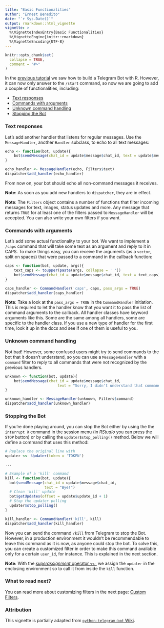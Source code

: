 ```yaml
---
title: "Basic Functionalities"
author: "Ernest Benedito"
date: "`r Sys.Date()`"
output: rmarkdown::html_vignette
vignette: >
  %\VignetteIndexEntry{Basic Functionalities}
  %\VignetteEngine{knitr::rmarkdown}
  %\VignetteEncoding{UTF-8}
---
```


```r
knitr::opts_chunk$set(
  collapse = TRUE,
  comment = "#>"
)
```

In the [previous tutorial](https://github.com/ebeneditos/telegram.bot/wiki/Tutorial-–-Your-first-R-Bot-in-3-steps) we saw how to build a Telegram Bot with R. However, it can now only answer to the `/start` command, so now we are going to add a couple of functionalities, including:

- [Text responses](#text-responses)
- [Commands with arguments](#commands-with-arguments)
- [Unknown command handling](#unknown-command-handling)
- [Stopping the Bot](#stopping-the-bot)

### Text responses

Let's add another handler that listens for regular messages.
Use the `MessageHandler`, another `Handler` subclass, to echo to all text messages:

```r
echo <- function(bot, update){
	bot$sendMessage(chat_id = update$message$chat_id, text = update$message$text)
}

echo_handler <- MessageHandler(echo, Filters$text)
dispatcher$add_handler(echo_handler)
```

From now on, your bot should echo all non-command messages it receives.

**Note:** As soon as you add new handlers to `dispatcher`, they are in effect.

**Note:** The `Filters` object contains a number of functions that filter incoming messages for text, images, status updates and more.
Any message that returns `TRUE` for at least one of the filters passed to `MessageHandler` will be accepted.
You can also write your own filters if you want.

### Commands with arguments

Let's add some actual functionality to your bot. We want to implement a `/caps` command that will take some text as an argument and reply to it in CAPS.
To make things easy, you can receive the arguments (as a `vector`, split on spaces) that were passed to a command in the callback function:

```r
caps <- function(bot, update, args){
	text_caps <- toupper(paste(args, collapse = ' '))
	bot$sendMessage(chat_id = update$message$chat_id, text = text_caps)
}

caps_handler <- CommandHandler('caps', caps, pass_args = TRUE)
dispatcher$add_handler(caps_handler)
```

**Note:** Take a look at the `pass_args = TRUE` in the `CommandHandler` initiation.
This is required to let the handler know that you want it to pass the list of command arguments to the callback.
All handler classes have keyword arguments like this. Some are the same among all handlers, some are specific to the handler class.
If you use a new type of handler for the first time, look it up in the docs and see if one of them is useful to you.

### Unknown command handling

Not bad! However, some confused users might try to send commands to the bot that it doesn't understand, so you can use a `MessageHandler` with a `command` filter to reply to all commands that were not recognized by the previous handlers.

```r
unknown <- function(bot, update){
	bot$sendMessage(chat_id = update$message$chat_id,
                        text = "Sorry, I didn't understand that command.")
}

unknown_handler <- MessageHandler(unknown, Filters$command)
dispatcher$add_handler(unknown_handler)
```

### Stopping the Bot

If you're done playing around, you can stop the Bot either by using the the `interrupt R` command in the session menu (in *RStudio* you can press the `STOP` button) or by calling the `updater$stop_polling()` method. Below we will define a command that uses this method:

```r
# Replace the original line with
updater <<- Updater(token = 'TOKEN')

...

# Example of a 'kill' command
kill <- function(bot, update){
  bot$sendMessage(chat_id = update$message$chat_id,
                  text = "Bye!")
  # Clean 'kill' update
  bot$getUpdates(offset = update$update_id + 1)
  # Stop the updater polling
  updater$stop_polling()
}

kill_handler <- CommandHandler('kill', kill)
dispatcher$add_handler(kill_handler)
```

Now you can send the command `/kill` from Telegram to stop the Bot. However, in a production environment it wouldn't be recommendable to leave this command as it is now, as anyone could stop the bot. To solve this, you can create a customized filter in order to make this command available only for a certain `user_id`, for instance. This is explained in the next section.

**Note:** With the [*superassignment* operator `<<-`](https://stat.ethz.ch/pipermail/r-help/2011-April/275905.html) we assign the `updater` in the enclosing environment so to call it from inside the `kill` function.

### What to read next?

You can read more about customizing filters in the next page: [Custom Filters](https://github.com/ebeneditos/telegram.bot/wiki/Custom-Filters).

### Attribution

This vignette is partially adapted from [`python-telegram-bot` Wiki](https://github.com/python-telegram-bot/python-telegram-bot/wiki/Extensions-–-Your-first-Bot).
